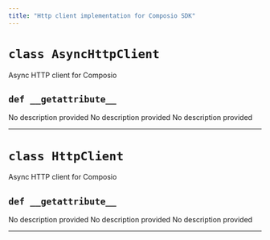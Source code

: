 ```yaml
---
title: "Http client implementation for Composio SDK"
---
```


# `class AsyncHttpClient`
<Card>
Async HTTP client for Composio
</Card>

## `def __getattribute__`
<Card>
No description provided
</Card>
<Card>
<ParamField path="name" type="str" required>
No description provided
</ParamField>

</Card>
<Card>
<ParamField path="returns" type="t.Any">
No description provided
</ParamField>

</Card>

---
# `class HttpClient`
<Card>
Async HTTP client for Composio
</Card>

## `def __getattribute__`
<Card>
No description provided
</Card>
<Card>
<ParamField path="name" type="str" required>
No description provided
</ParamField>

</Card>
<Card>
<ParamField path="returns" type="t.Any">
No description provided
</ParamField>

</Card>

---
